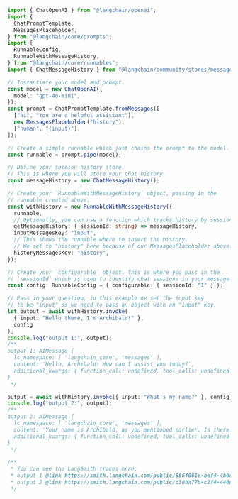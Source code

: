 ```typescript
import { ChatOpenAI } from "@langchain/openai";
import {
  ChatPromptTemplate,
  MessagesPlaceholder,
} from "@langchain/core/prompts";
import {
  RunnableConfig,
  RunnableWithMessageHistory,
} from "@langchain/core/runnables";
import { ChatMessageHistory } from "@langchain/community/stores/message/in_memory";

// Instantiate your model and prompt.
const model = new ChatOpenAI({
  model: "gpt-4o-mini",
});
const prompt = ChatPromptTemplate.fromMessages([
  ["ai", "You are a helpful assistant"],
  new MessagesPlaceholder("history"),
  ["human", "{input}"],
]);

// Create a simple runnable which just chains the prompt to the model.
const runnable = prompt.pipe(model);

// Define your session history store.
// This is where you will store your chat history.
const messageHistory = new ChatMessageHistory();

// Create your `RunnableWithMessageHistory` object, passing in the
// runnable created above.
const withHistory = new RunnableWithMessageHistory({
  runnable,
  // Optionally, you can use a function which tracks history by session ID.
  getMessageHistory: (_sessionId: string) => messageHistory,
  inputMessagesKey: "input",
  // This shows the runnable where to insert the history.
  // We set to "history" here because of our MessagesPlaceholder above.
  historyMessagesKey: "history",
});

// Create your `configurable` object. This is where you pass in the
// `sessionId` which is used to identify chat sessions in your message store.
const config: RunnableConfig = { configurable: { sessionId: "1" } };

// Pass in your question, in this example we set the input key
// to be "input" so we need to pass an object with an "input" key.
let output = await withHistory.invoke(
  { input: "Hello there, I'm Archibald!" },
  config
);
console.log("output 1:", output);
/**
output 1: AIMessage {
  lc_namespace: [ 'langchain_core', 'messages' ],
  content: 'Hello, Archibald! How can I assist you today?',
  additional_kwargs: { function_call: undefined, tool_calls: undefined }
}
 */

output = await withHistory.invoke({ input: "What's my name?" }, config);
console.log("output 2:", output);
/**
output 2: AIMessage {
  lc_namespace: [ 'langchain_core', 'messages' ],
  content: 'Your name is Archibald, as you mentioned earlier. Is there anything specific you would like assistance with, Archibald?',
  additional_kwargs: { function_call: undefined, tool_calls: undefined }
}
 */

/**
 * You can see the LangSmith traces here:
 * output 1 @link https://smith.langchain.com/public/686f061e-bef4-4b0d-a4fa-04c107b6db98/r
 * output 2 @link https://smith.langchain.com/public/c30ba77b-c2f4-440d-a54b-f368ced6467a/r
 */
```